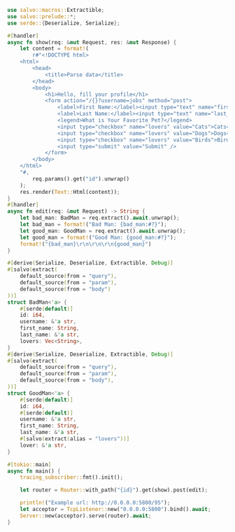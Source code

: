 
```rust  title="extract-data/src/main.rs"
use salvo::macros::Extractible;
use salvo::prelude::*;
use serde::{Deserialize, Serialize};

#[handler]
async fn show(req: &mut Request, res: &mut Response) {
    let content = format!(
        r#"<!DOCTYPE html>
    <html>
        <head>
            <title>Parse data</title>
        </head>
        <body>
            <h1>Hello, fill your profile</h1>
            <form action="/{}?username=jobs" method="post">
                <label>First Name:</label><input type="text" name="first_name" />
                <label>Last Name:</label><input type="text" name="last_name" />
                <legend>What is Your Favorite Pet?</legend>
                <input type="checkbox" name="lovers" value="Cats">Cats<br>
                <input type="checkbox" name="lovers" value="Dogs">Dogs<br>
                <input type="checkbox" name="lovers" value="Birds">Birds<br>
                <input type="submit" value="Submit" />
            </form>
        </body>
    </html>
    "#,
        req.params().get("id").unwrap()
    );
    res.render(Text::Html(content));
}
#[handler]
async fn edit(req: &mut Request) -> String {
    let bad_man: BadMan = req.extract().await.unwrap();
    let bad_man = format!("Bad Man: {bad_man:#?}");
    let good_man: GoodMan = req.extract().await.unwrap();
    let good_man = format!("Good Man: {good_man:#?}");
    format!("{bad_man}\r\n\r\n\r\n{good_man}")
}

#[derive(Serialize, Deserialize, Extractible, Debug)]
#[salvo(extract(
    default_source(from = "query"),
    default_source(from = "param"),
    default_source(from = "body")
))]
struct BadMan<'a> {
    #[serde(default)]
    id: i64,
    username: &'a str,
    first_name: String,
    last_name: &'a str,
    lovers: Vec<String>,
}
#[derive(Serialize, Deserialize, Extractible, Debug)]
#[salvo(extract(
    default_source(from = "query"),
    default_source(from = "param"),
    default_source(from = "body"),
))]
struct GoodMan<'a> {
    #[serde(default)]
    id: i64,
    #[serde(default)]
    username: &'a str,
    first_name: String,
    last_name: &'a str,
    #[salvo(extract(alias = "lovers"))]
    lover: &'a str,
}

#[tokio::main]
async fn main() {
    tracing_subscriber::fmt().init();

    let router = Router::with_path("{id}").get(show).post(edit);

    println!("Example url: http://0.0.0.0:5800/95");
    let acceptor = TcpListener::new("0.0.0.0:5800").bind().await;
    Server::new(acceptor).serve(router).await;
}

```